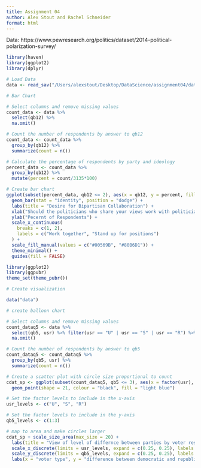 ```yaml
---
title: Assignment 04
author: Alex Stout and Rachel Schneider
format: html
---
```


Data: https://www.pewresearch.org/politics/dataset/2014-political-polarization-survey/ 

```r
library(haven)
library(ggplot2)
library(dplyr)

# Load Data
data <- read_sav("/Users/alexstout/Desktop/DataScience/assignment04/data/polarization_2014_public.sav")

# Bar Chart

# Select columns and remove missing values
count_data <- data %>%
  select(qb12) %>%
  na.omit()

# Count the number of respondents by answer to qb12
count_data <- count_data %>%
  group_by(qb12) %>%
  summarize(count = n())

# Calculate the percentage of respondents by party and ideology
percent_data <- count_data %>%
  group_by(qb12) %>%
  mutate(percent = count/3135*100)

# Create bar chart
ggplot(subset(percent_data, qb12 <= 2), aes(x = qb12, y = percent, fill = factor(qb12))) +
  geom_bar(stat = "identity", position = "dodge") +
  labs(title = "Desire for Bipartisan Collaboration") +
  xlab("Should the politicians who share your views work with politicians they disagree with?") +
  ylab("Pecernt of Respondents") +
  scale_x_continuous(
    breaks = c(1, 2),
    labels = c("Work together", "Stand up for positions")
  ) +
  scale_fill_manual(values = c("#00569B", "#80B6D1")) +
  theme_minimal() +
  guides(fill = FALSE)
```

```r
library(ggplot2)
library(ggpubr)
theme_set(theme_pubr())

# Create visualization

data("data")

# create balloon chart

# Select columns and remove missing values
count_dataq5 <- data %>%
  select(qb5, usr) %>% filter(usr == "U" | usr == "S" | usr == "R") %>%
  na.omit()

# Count the number of respondents by answer to qb5
count_dataq5 <- count_dataq5 %>%
  group_by(qb5, usr) %>%
  summarize(count = n())

# Create a scatter plot with circle size proportional to count
cdat_sp <- ggplot(subset(count_dataq5, qb5 <= 3), aes(x = factor(usr), y = factor(qb5), size = count)) +
  geom_point(shape = 21, colour = "black", fill = "light blue")

# Set the factor levels to include in the x-axis
usr_levels <- c("U", "S", "R")

# Set the factor levels to include in the y-axis
qb5_levels <- c(1:3)

# map to area and make circles larger
cdat_sp + scale_size_area(max_size = 20) +
  labs(title = "View of level of differnce between parties by voter residential demographic") +
  scale_x_discrete(limits = usr_levels, expand = c(0.25, 0.25), labels = c("urban", "suburban", "rural")) +
  scale_y_discrete(limits = qb5_levels, expand = c(0.25, 0.25), labels = c("a great deal", "a fair amount","hardly any")) +
  labs(x = "voter type", y = "difference between democratic and republican parties")
```